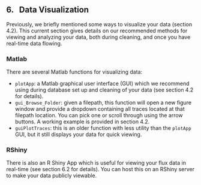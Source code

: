 ## 6. &nbsp; Data Visualization

<link rel="stylesheet" href="css/style.css">

Previously, we briefly mentioned some ways to visualize your data (section 4.2). This current section gives details on our recommended methods for viewing and analyzing your data, both during cleaning, and once you have real-time data flowing. 

### Matlab

There are several Matlab functions for visualizing data:

* `plotApp`: a Matlab graphical user interface (GUI) which we recommend using during database set up and cleaning of your data (see section 4.2 for details).\
* `gui_Browse_Folder`: given a filepath, this function will open a new figure window and provide a dropdown containing all traces located at that filepath location. You can pick one or scroll through using the arrow buttons. A working example is provided in section 4.2.\
* `guiPlotTraces`: this is an older function with less utility than the `plotApp` GUI, but it still displays your data for quick viewing.

### RShiny

There is also an R Shiny App which is useful for viewing your flux data in real-time (see section 6.2 for details). You can host this on an RShiny server to make your data publicly viewable.



